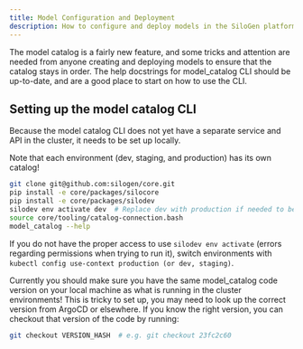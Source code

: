 ```yaml
---
title: Model Configuration and Deployment
description: How to configure and deploy models in the SiloGen platform.
---
```


The model catalog is a fairly new feature, and some tricks and attention are needed from anyone creating and deploying models to ensure that the catalog stays in order. The help docstrings for model_catalog CLI should be up-to-date, and are a good place to start on how to use the CLI.

## Setting up the model catalog CLI

Because the model catalog CLI does not yet have a separate service and API in the cluster, it needs to be set up locally.

Note that each environment (dev, staging, and production) has its own catalog!

```bash
git clone git@github.com:silogen/core.git
pip install -e core/packages/silocore
pip install -e core/packages/silodev
silodev env activate dev  # Replace dev with production if needed to be in the right env before sourcing the connection variables
source core/tooling/catalog-connection.bash
model_catalog --help
```

If you do not have the proper access to use `silodev env activate` (errors regarding permissions when trying to run it), switch environments with `kubectl config use-context production (or dev, staging)`.

Currently you should make sure you have the same model_catalog code version on your local machine as what is running in the cluster environments! This is tricky to set up, you may need to look up the correct version from ArgoCD or elsewhere. If you know the right version, you can checkout that version of the code by running:

```bash
git checkout VERSION_HASH  # e.g. git checkout 23fc2c60
```
